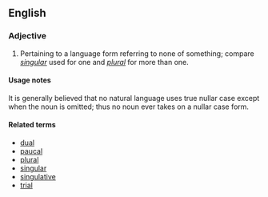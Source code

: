 ==English==

===Adjective===
{{en-adj|-}}

# {{grammar}} Pertaining to a language form referring to none of something; compare ''[[singular]]'' used for one and ''[[plural]]'' for more than one.

====Usage notes====
It is generally believed that no natural language uses true nullar case except when the noun is omitted; thus no noun ever takes on a nullar case form.

====Related terms====
*[[dual]]
*[[paucal]]
*[[plural]]
*[[singular]]
*[[singulative]]
*[[trial]]